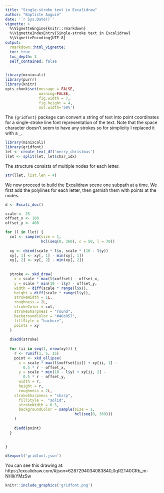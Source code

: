 ```yaml
---
title: "Single-stroke text in Excalidraw"
author: "Baptiste Auguié"
date: '`r Sys.Date()`'
vignette: >
  %\VignetteEngine{knitr::rmarkdown}
  %\VignetteIndexEntry{Single-stroke text in Excalidraw}
  %\VignetteEncoding{UTF-8}
output:
  rmarkdown::html_vignette:
  toc: true
  toc_depth: 3
  self_contained: false
---
```


```r
library(minixcali)
library(purrr)
library(knitr)
opts_chunk$set(message = FALSE, 
               warning=FALSE,
               fig.width = 7,
               fig.height = 4, 
               out.width='50%')

```


The `{gridfont}` package can convert a string of text into point coordinates for a single-stroke line font representation of the text. Note that the space character doesn't seem to have any strokes so for simplicity I replaced it with a `_`.

```r
library(minixcali)
library(gridfont)
let <- create_text_df('merry_christmas')
llet <- split(let, let$char_idx)
```

The structure consists of multiple nodes for each letter.

```r
str(llet, list.len = 4)
```

We now proceed to build the Excalidraw scene one subpath at a time. We first add the polylines for each letter, then garnish them with points at the nodes.

```r


d <- Excali_doc()

scale <- 25
offset_x <- 100
offset_y <- 400

for (l in llet) {
  col <- sample(size = 1,
                hcl(seq(0, 360), c = 50, l = 70))
  
  xy <- cbind(scale * l$x, scale * (10 - l$y))
  xy[, 1] <- xy[, 1] - min(xy[, 1])
  xy[, 2] <- xy[, 2] - min(xy[, 2])
  
  
  stroke <- xkd_draw(
    x = scale * max(l$xoffset) - offset_x,
    y = scale * min(10 - l$y) - offset_y,
    width = diff(scale * range(l$x)),
    height = diff(scale * range(l$y)),
    strokeWidth = 1L,
    roughness = 2L,
    strokeColor = col,
    strokeSharpness = "round",
    backgroundColor = "#40c057",
    fillStyle = "hachure",
    points = xy
  )
  
  d$add(stroke)
  
  for (ii in seq(1, nrow(xy))) {
    r <- runif(1, 5, 15)
    point <- xkd_ellipse(
      x = scale * max(l$xoffset[ii]) + xy[ii, 1] -
        0.5 * r - offset_x,
      y = scale * min(10 - l$y) + xy[ii, 2] -
        0.5 * r - offset_y,
      width = r,
      height = r,
      roughness = 2L,
    strokeSharpness = "sharp",
      fillStyle =  "solid",
      strokeWidth = 0.5,
      backgroundColor = sample(size = 1, 
                               hcl(seq(0, 360)))
    )
    
    d$add(point)
  }
  
  
}

d$export('gridfont.json')
```

You can see this drawing at:  https://excalidraw.com/#json=6287294034083840,0qR2T40GRb_m-NHIkYMzSw


```r
knitr::include_graphics('gridfont.png')
```


